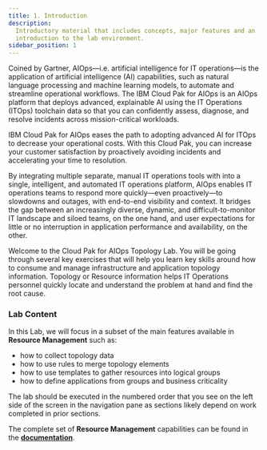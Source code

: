```yaml
---
title: 1. Introduction
description:
  Introductory material that includes concepts, major features and an
  introduction to the lab environment.
sidebar_position: 1
---
```



Coined by Gartner, AIOps—i.e. artificial intelligence for IT operations—is the application of artificial intelligence 
(AI) capabilities, such as natural language processing and machine learning models, to automate and streamline operational 
workflows. The IBM Cloud Pak for AIOps is an AIOps platform that deploys advanced, explainable AI using the IT Operations 
(ITOps) toolchain data so that you can confidently assess, diagnose, and resolve incidents across mission-critical workloads.

IBM Cloud Pak for AIOps eases the path to adopting advanced AI for ITOps to decrease your operational costs. With this 
Cloud Pak, you can increase your customer satisfaction by proactively avoiding incidents and accelerating your time to resolution.

By integrating multiple separate, manual IT operations tools with into a single, intelligent, and automated IT operations 
platform, AIOps enables IT operations teams to respond more quickly—even proactively—to slowdowns and outages, with end-to-end 
visibility and context. It bridges the gap between an increasingly diverse, dynamic, and difficult-to-monitor IT landscape and 
siloed teams, on the one hand, and user expectations for little or no interruption in application performance and availability, on the other.

Welcome to the Cloud Pak for AIOps Topology Lab. You will be going through several key exercises 
that will help you learn key skills around how to consume and manage infrastructure and application topology information.
Topology or Resource information helps IT Operations personnel quickly locate and understand the problem at hand and find the root cause.


### Lab Content


In this Lab, we will focus in a subset of the main features available in **Resource Management** such as:

* how to collect topology data
* how to use rules to merge topology elements
* how to use templates to gather resources into logical groups
* how to define applications from groups and business criticality


The lab should be executed in the numbered order that you see on the left side of the screen in the navigation pane as sections likely depend on work completed in prior sections.

The complete set of **Resource Management** capabilities can be found in the [**documentation**](https://www.ibm.com/docs/en/cloud-paks/cloud-pak-watson-aiops/4.1.0?topic=topologies-managing).
